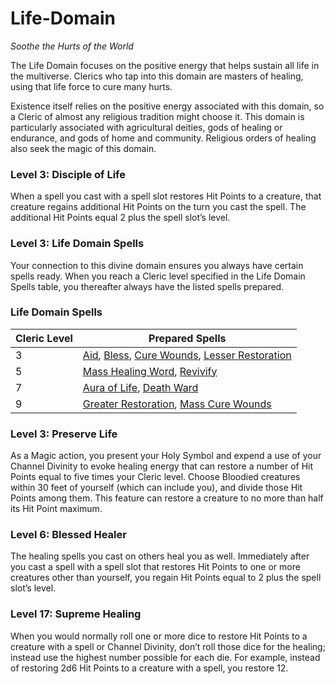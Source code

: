 # Life-Domain

_Soothe the Hurts of the World_

The Life Domain focuses on the positive energy that helps sustain all life in the multiverse. Clerics who tap into this domain are masters of healing, using that life force to cure many hurts.

Existence itself relies on the positive energy associated with this domain, so a Cleric of almost any religious tradition might choose it. This domain is particularly associated with agricultural deities, gods of healing or endurance, and gods of home and community. Religious orders of healing also seek the magic of this domain.

### Level 3: Disciple of Life

When a spell you cast with a spell slot restores Hit Points to a creature, that creature regains additional Hit Points on the turn you cast the spell. The additional Hit Points equal 2 plus the spell slot’s level.

### Level 3: Life Domain Spells

Your connection to this divine domain ensures you always have certain spells ready. When you reach a Cleric level specified in the Life Domain Spells table, you thereafter always have the listed spells prepared.

### Life Domain Spells

| Cleric Level | Prepared Spells |
| --- | --- |
| 3 | [Aid](http://dnd2024.wikidot.com/spell:aid), [Bless](http://dnd2024.wikidot.com/spell:bless), [Cure Wounds](http://dnd2024.wikidot.com/spell:cure-wounds), [Lesser Restoration](http://dnd2024.wikidot.com/spell:lesser-restoration) |
| 5 | [Mass Healing Word](http://dnd2024.wikidot.com/spell:mass-healing-word), [Revivify](http://dnd2024.wikidot.com/spell:revivify) |
| 7 | [Aura of Life](http://dnd2024.wikidot.com/spell:aura-of-life), [Death Ward](http://dnd2024.wikidot.com/spell:death-ward) |
| 9 | [Greater Restoration](http://dnd2024.wikidot.com/spell:greater-restoration), [Mass Cure Wounds](http://dnd2024.wikidot.com/spell:mass-cure-wounds) |

### Level 3: Preserve Life

As a Magic action, you present your Holy Symbol and expend a use of your Channel Divinity to evoke healing energy that can restore a number of Hit Points equal to five times your Cleric level. Choose Bloodied creatures within 30 feet of yourself (which can include you), and divide those Hit Points among them. This feature can restore a creature to no more than half its Hit Point maximum.

### Level 6: Blessed Healer

The healing spells you cast on others heal you as well. Immediately after you cast a spell with a spell slot that restores Hit Points to one or more creatures other than yourself, you regain Hit Points equal to 2 plus the spell slot’s level.

### Level 17: Supreme Healing

When you would normally roll one or more dice to restore Hit Points to a creature with a spell or Channel Divinity, don’t roll those dice for the healing; instead use the highest number possible for each die. For example, instead of restoring 2d6 Hit Points to a creature with a spell, you restore 12.
